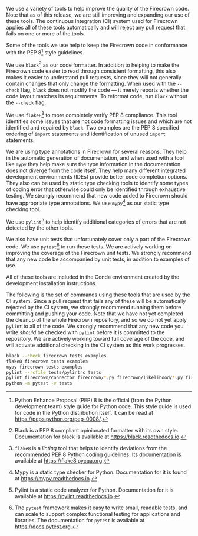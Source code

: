 We use a variety of tools to help improve the quality of the Firecrown code.
Note that as of this release, we are still improving and expanding our use of these tools.
The continuous integration (CI) system used for Firecrown applies all of these tools automatically and will reject any pull request that fails on one or more of the tools.

Some of the tools we use help to keep the Firecrown code in conformance with the PEP 8[^pep8] style guidelines.

[^pep8]: Python Enhance Proposal (PEP) 8 is the official (from the Python development team) style guide for Python code.
  This style guide is used for code in the Python distribution itself.
  It can be read at [https://peps.python.org/pep-0008/](https://peps.python.org/pep-0008/).

We use `black`[^black] as our code formatter.
In addition to helping to make the Firecrown code easier to read through consistent formatting, this also makes it easier to understand pull requests, since they will not generally contain changes that only change the formatting.
When used with the `--check` flag, `black` does not modify the code --- it merely reports whether the code layout matches its requirements.
To reformat code, run `black` without the `--check` flag.

[^black]: Black is a PEP 8 compliant opinionated formatter with its own style.
  Documentation for black is available at [https://black.readthedocs.io](https://black.readthedocs.io).

We use `flake8`[^flake8] to more completely verify PEP 8 compliance.
This tool identifies some issues that are not code formatting issues and which are not identified and repaired by `black`.
Two examples are the PEP 8 specified ordering of `import` statements and identification of unused `import` statements.

[^flake8]: `flake8` is a *linting* tool that helps to identify deviations from the recommended PEP 8 Python coding guidelines.
  Its documentation is available at [https://flake8.pycqa.org](https://flake8.pycqa.org).

We are using type annotations in Firecrown for several reasons.
They help in the automatic generation of documentation, and when used with a tool like `mypy` they help make sure the type information in the documentation does not diverge from the code itself.
They help many different integrated development environments (IDEs) provide better code completion options.
They also can be used by static type checking tools to identify some types of coding error that otherwise could only be identified through exhaustive testing.
We strongly recommend that new code added to Firecrown should have appropriate type annotations.
We use `mypy`[^mypy] as our static type checking tool.

[^mypy]: Mypy is a static type checker for Python.
  Documentation for it is found at [https://mypy.readthedocs.io](https://mypy.readthedocs.io).

We use `pylint`[^pylint] to help identify additional categories of errors that are not detected by the other tools.

[^pylint]: Pylint is a static code analyzer for Python.
  Documentation for it is available at [https://pylint.readthedocs.io](https://pylint.readthedocs.io).

We also have unit tests that unfortunately cover only a part of the Firecrown code.
We use `pytest`[^pytest] to run these tests.
We are actively working on improving the coverage of the Firecrown unit tests.
We strongly recommend that any new code be accompanied by unit tests, in addition to examples of use.

[^pytest]: The `pytest` framework makes it easy to write small, readable tests, and can scale to support complex functional testing for applications and libraries.
  The documentation for `pytest` is available at [https://docs.pytest.org](https://docs.pytest.org).

All of these tools are included in the Conda environment created by the development installation instructions.

The following is the set of commands using these tools that are used by the CI system.
Since a pull request that fails any of these will be automatically rejected by the CI system, we strongly recommend running them before committing and pushing your code.
Note that we have not yet completed the cleanup of the whole Firecrown repository, and so we do not yet apply `pylint` to all of the code.
We strongly recommend that any new code you write *should* be checked with `pylint` before it is committed to the repository.
We are actively working toward full coverage of the code, and will activate additional checking in the CI system as this work progresses.

```.bash
black --check firecrown tests examples
flake8 firecrown tests examples
mypy firecrown tests examples
pylint --rcfile tests/pylintrc tests
pylint firecrown/connector firecrown/*.py firecrown/likelihood/*.py firecrown/likelihood/gauss_family/*.py
python -m pytest -v tests
```
